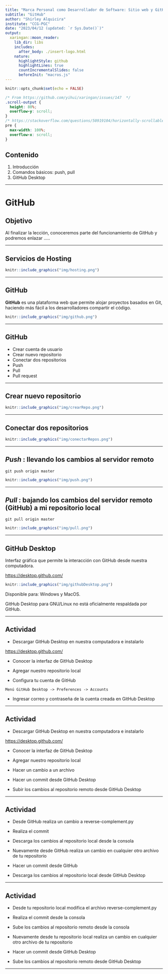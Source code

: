 ```yaml
---
title: "Marca Personal como Desarrollador de Software: Sitio web y GitHub"
subtitle: "GitHub"
author: "Shirley Alquicira"
institute: "CCG-PGC"
date: "2023/04/12 (updated: `r Sys.Date()`)"
output:
  xaringan::moon_reader:
    lib_dir: libs
    includes:
      after_body: ./insert-logo.html
    nature:
      highlightStyle: github
      highlightLines: true
      countIncrementalSlides: false
      beforeInit: "macros.js"
---
```


```r
knitr::opts_chunk$set(echo = FALSE)
```


```css
/* From https://github.com/yihui/xaringan/issues/147  */
.scroll-output {
  height: 80%;
  overflow-y: scroll;
}
/* https://stackoverflow.com/questions/50919104/horizontally-scrollable-output-on-xaringan-slides */
pre {
  max-width: 100%;
  overflow-x: scroll;
}
```

## Contenido

1. Introducción  
2. Comandos básicos: push, pull  
3. GitHub Desktop  

 
---

# GitHub

## Objetivo
Al finalizar la lección, conoceremos parte del funcionamiento de GitHub y podremos enlazar .....


---

## Servicios de Hosting

```r
knitr::include_graphics("img/hosting.png")
```


---

## GitHub

**GitHub** es una plataforma web que permite alojar proyectos basados en Git, haciendo más fácil a los desarrolladores compartir el código.

```r
knitr::include_graphics("img/github.png")
```

---

## GitHub

- Crear cuenta de usuario  
- Crear nuevo repositorio  
- Conectar dos repositorios  
- Push  
- Pull  
- Pull request  

---

## Crear nuevo repositorio


```r
knitr::include_graphics("img/crearRepo.png")
```

---

## Conectar dos repositorios


```r
knitr::include_graphics("img/conectarRepos.png")
```

---

## _Push_ : llevando los cambios al servidor remoto

`git push origin master`  

```r
knitr::include_graphics("img/push.png")
```
---


## _Pull_ : bajando los cambios del servidor remoto (GitHub) a mi repositorio local

`git pull origin master`  

```r
knitr::include_graphics("img/pull.png")
```

---

## GitHub Desktop

Interfaz gráfica que permite la interacción con GitHub desde nuestra computadora.  

<https://desktop.github.com/>  
```r
knitr::include_graphics("img/githubDesktop.png")
```

Disponible para: Windows y MacOS.  


GitHub Desktop para GNU/Linux no está oficialmente respaldada por GitHub.

---

## Actividad

- Descargar GitHub Desktop en nuestra computadora e instalarlo   

<https://desktop.github.com/>

- Conocer la interfaz de GitHub Desktop  

- Agregar nuestro repositorio local  

- Configura tu cuenta de GitHub  

`Menú GitHub Desktop -> Preferences -> Accounts` 

- Ingresar correo y contraseña de la cuenta creada en GitHub Desktop  

---

## Actividad

- Descargar GitHub Desktop en nuestra computadora e instalarlo   

<https://desktop.github.com/>

- Conocer la interfaz de GitHub Desktop  

- Agregar nuestro repositorio local  

- Hacer un cambio a un archivo  

- Hacer un commit desde GitHub Desktop  

- Subir los cambios al repositorio remoto  desde GitHub Desktop  


---

## Actividad

- Desde GitHub realiza un cambio a reverse-complement.py

- Realiza el commit  

- Descarga los cambios al repositorio local desde la consola  

- Nuevamente desde GitHub realiza un cambio en cualquier otro archivo de tu repositorio  

- Hacer un commit desde GitHub   

- Descarga los cambios al repositorio local desde GitHub Desktop  


---

## Actividad

- Desde tu repositorio local modifica el archivo reverse-complement.py

- Realiza el commit desde la consola   

- Sube los cambios al repositorio remoto desde la consola  

- Nuevamente desde tu repositorio local realiza un cambio en cualquier otro archivo de tu repositorio  

- Hacer un commit desde GitHub Desktop  

- Sube los cambios al repositorio remoto desde GitHub Desktop  

---


